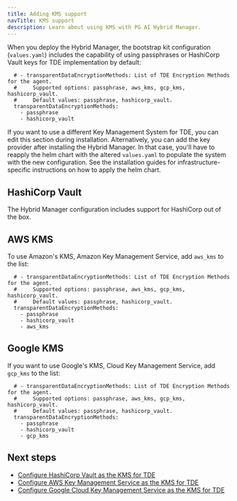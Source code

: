 ```yaml
---
title: Adding KMS support
navTitle: KMS support
description: Learn about using KMS with PG AI Hybrid Manager.
---
```


When you deploy the Hybrid Manager, the bootstrap kit configuration (`values.yaml`) includes the capability of using passphrases or HashiCorp Vault keys for TDE implementation by default: 

```shell
  # - transparentDataEncryptionMethods: List of TDE Encryption Methods for the agent.
  #     Supported options: passphrase, aws_kms, gcp_kms, hashicorp_vault.
  #     Default values: passphrase, hashicorp_vault.
  transparentDataEncryptionMethods:
    - passphrase
    - hashicorp_vault
```

If you want to use a different Key Management System for TDE, you can edit this section during installation. Alternatively, you can add the key provider after installing the Hybrid Manager. In that case, you'll have to reapply the helm chart with the altered `values.yaml` to populate the system with the new configuration.
See the installation guides for infrastructure-specific instructions on how to apply the helm chart.

## HashiCorp Vault

The Hybrid Manager configuration includes support for HashiCorp out of the box. 

## AWS KMS

To use Amazon's KMS, Amazon Key Management Service, add `aws_kms` to the list: 

```shell
  # - transparentDataEncryptionMethods: List of TDE Encryption Methods for the agent.
  #     Supported options: passphrase, aws_kms, gcp_kms, hashicorp_vault.
  #     Default values: passphrase, hashicorp_vault.
  transparentDataEncryptionMethods:
    - passphrase
    - hashicorp_vault
    - aws_kms
```

## Google KMS

If you want to use Google's KMS, Cloud Key Management Service, add `gcp_kms` to the list: 

```shell
  # - transparentDataEncryptionMethods: List of TDE Encryption Methods for the agent.
  #     Supported options: passphrase, aws_kms, gcp_kms, hashicorp_vault.
  #     Default values: passphrase, hashicorp_vault.
  transparentDataEncryptionMethods:
    - passphrase
    - hashicorp_vault
    - gcp_kms
```

## Next steps

-   [Configure HashiCorp Vault as the KMS for TDE](hashicorp.mdx)
-   [Configure AWS Key Management Service as the KMS for TDE](aws_kms.mdx)
-   [Configure Google Cloud Key Management Service as the KMS for TDE](google_cloud_kms.mdx)
